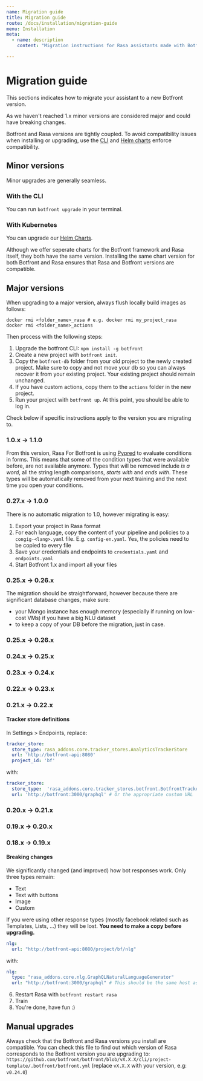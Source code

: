 ```yaml
---
name: Migration guide
title: Migration guide
route: /docs/installation/migration-guide
menu: Installation
meta:
  - name: description
    content: "Migration instructions for Rasa assistants made with Botfront"

---
```


# Migration guide

This sections indicates how to migrate your assistant to a new Botfront version.

As we haven't reached 1.x minor versions are considered major and could have breaking changes.

<Important type='tip' title="Botfront and Rasa versions compatibility">
Botfront and Rasa versions are tightly coupled. To avoid compatibility issues when installing or upgrading, use the <a target='_blank' href='https://npmjs.com/botfront'>CLI</a> and <a target='_blank' href='https://github.com/botfront/botfront-helm'>Helm charts</a> enforce compatibility.
</Important>

## Minor versions

Minor upgrades are generally seamless.

### With the CLI

You can run `botfront upgrade` in your terminal.

### With Kubernetes

You can upgrade our [Helm Charts](https://github.com/botfront/botfront-helm).

<Important type='tip' title="Make sure you install the same chart versions">
Although we offer seperate charts for the Botfront framework and Rasa itself, they both have the same version. Installing the same chart version for both Botfront and Rasa ensures that Rasa and Botfront versions are compatible.
</Important>


## Major versions

When upgrading to a major version, always flush locally build images as follows:
```
docker rmi <folder_name>_rasa # e.g. docker rmi my_project_rasa
docker rmi <folder_name>_actions
```

Then process with the following steps:

1. Upgrade the botfront CLI: `npm install -g botfront`
2. Create a new project with `botfront init`.
3. Copy the `botfront-db` folder from your old project to the newly created project. Make sure to copy and not move your db so you can always recover it from your existing project. Your existing project should remain unchanged.
4. If you have custom actions, copy them to the `actions` folder in the new project.
5. Run your project with `botfront up`. At this point, you should be able to log in.

Check below if specific instructions apply to the version you are migrating to.

### 1.0.x -> 1.1.0

From this version, Rasa For Botfront is using [Pypred](https://github.com/dialoguemd/pypred) to evaluate conditions in forms.
This means that some of the condition types that were available before, are not available anymore.
Types that will be removed include _is a word_, all the string length comparisons, _starts with_ and _ends with_.
These types will be automatically removed from your next training and the next time you open your conditions.

### 0.27.x -> 1.0.0

There is no automatic migration to 1.0, however migrating is easy:
1. Export your project in Rasa format
2. For each language, copy the content of your pipeline and policies to a `congig-<lang>.yaml` file. E.g. `config-en.yaml`. Yes, the policies need to be copied to every file
3. Save your credentials and endpoints to `credentials.yaml` and `endpoints.yaml`
4. Start Botfront 1.x and import all your files

### 0.25.x -> 0.26.x

The migration should be straightforward, however because there are significant database changes, make sure:
- your Mongo instance has enough memory (especially if running on low-cost VMs) if you have a big NLU dataset
- to keep a copy of your DB before the migration, just in case.

### 0.25.x -> 0.26.x

### 0.24.x -> 0.25.x

### 0.23.x -> 0.24.x

### 0.22.x -> 0.23.x

### 0.21.x -> 0.22.x

#### Tracker store definitions
In Settings > Endpoints, replace:
```yaml
tracker_store:
  store_type: rasa_addons.core.tracker_stores.AnalyticsTrackerStore
  url: 'http://botfront-api:8080'
  project_id: 'bf'
```

with:

```yaml
tracker_store:
  store_type:  'rasa_addons.core.tracker_stores.botfront.BotfrontTrackerStore'
  url: 'http://botfront:3000/graphql' # Or the appropriate custom URL
```

### 0.20.x -> 0.21.x

### 0.19.x -> 0.20.x

### 0.18.x -> 0.19.x

#### Breaking changes

We significantly changed (and improved) how bot responses work. Only three types remain:

- Text
- Text with buttons
- Image
- Custom

If you were using other response types (mostly facebook related such as Templates, Lists, ...) they will be lost. **You need to make a copy before upgrading.**



```yaml
nlg:
  url: "http://botfront-api:8080/project/bf/nlg"
```

with:

```yaml
nlg:
  type: "rasa_addons.core.nlg.GraphQLNaturalLanguageGenerator"
  url: "http://botfront:3000/graphql" # This should be the same host as the Botfront app
```

6. Restart Rasa with `botfront restart rasa`
7. Train
8. You're done, have fun :)

## Manual upgrades

Always check that the Botfront and Rasa versions you install are compatible.
You can check this file to find out which version of Rasa corresponds to the Botfront version you are upgrading to: `https://github.com/botfront/botfront/blob/vX.X.X/cli/project-template/.botfront/botfront.yml` (replace `vX.X.X` with your version, e.g: `v0.24.0`)
